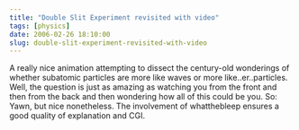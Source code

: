 ```yaml
---
title: "Double Slit Experiment revisited with video"
tags: [physics]
date: 2006-02-26 18:10:00
slug: double-slit-experiment-revisited-with-video
---
```



<YouTubeEmbed link="https://www.youtube.com/embed/Q1YqgPAtzho" />

A really nice animation attempting to dissect the century-old wonderings of whether subatomic particles are more like waves or more like..er..particles. Well, the question is just as amazing as watching you from the front and then from the back and then wondering how all of this could be you. So: Yawn, but nice nonetheless. The involvement of whatthebleep ensures a good quality of explanation and CGI.